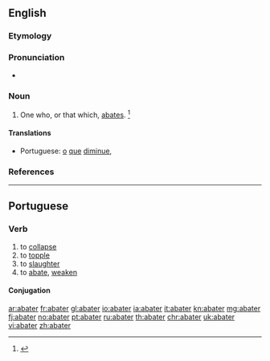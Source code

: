 ==English==

===Etymology===
{{suffix|abate|er}}

===Pronunciation===
* {{a|GenAm}} {{IPA|/əˈbeɪ.tɚ/}}

===Noun===
{{en-noun}}

# One who, or that which, [[abate]]s. {{defdate|Early 19<sup>th</sup> century.}}<ref>{{reference-book | last =| first = | authorlink =  | coauthors =  | editor =Brown, Lesley  | others =  | title = The Shorter Oxford English Dictionary | origdate =  | origyear = 1933| origmonth =  | url =  | format =  | accessdate =  | accessyear =  | accessmonth =  | edition = 5th | date =  | year =2003| month =  | publisher =Oxford University Press  | location =Oxford, UK | language =  | id =  | doi = | isbn =978-0-19-860575-7 | lccn = | ol = | pages =2| chapter =  | chapterurl =  | quote =}}</ref>

====Translations====
{{trans-top|one who, or that which, abates}}
* Portuguese: [[o]] [[que]] [[diminue]], {{t|pt|modifica}}
{{trans-mid}}
{{trans-bottom}}

===References===
<references/>
----
==Portuguese==

===Verb===
{{pt-verb|abat|er}}

# to [[collapse]]
# to [[topple]]
# to [[slaughter]]
# to [[abate]], [[weaken]]

====Conjugation====
{{pt-conj|abat|er}}

[[ar:abater]]
[[fr:abater]]
[[gl:abater]]
[[io:abater]]
[[ia:abater]]
[[it:abater]]
[[kn:abater]]
[[mg:abater]]
[[fj:abater]]
[[no:abater]]
[[pt:abater]]
[[ru:abater]]
[[th:abater]]
[[chr:abater]]
[[uk:abater]]
[[vi:abater]]
[[zh:abater]]